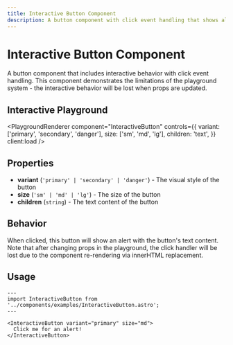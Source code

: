 ```yaml
---
title: Interactive Button Component
description: A button component with click event handling that shows alerts
---
```



# Interactive Button Component

A button component that includes interactive behavior with click event handling. This component demonstrates the limitations of the playground system - the interactive behavior will be lost when props are updated.

## Interactive Playground

<PlaygroundRenderer
  component="InteractiveButton"
  controls={{
    variant: ['primary', 'secondary', 'danger'],
    size: ['sm', 'md', 'lg'],
    children: 'text',
  }}
  client:load
/>

## Properties

- **variant** (`'primary' | 'secondary' | 'danger'`) - The visual style of the button
- **size** (`'sm' | 'md' | 'lg'`) - The size of the button
- **children** (`string`) - The text content of the button

## Behavior

When clicked, this button will show an alert with the button's text content. Note that after changing props in the playground, the click handler will be lost due to the component re-rendering via innerHTML replacement.

## Usage

```astro
---
import InteractiveButton from '../components/examples/InteractiveButton.astro';
---

<InteractiveButton variant="primary" size="md">
  Click me for an alert!
</InteractiveButton>
```
